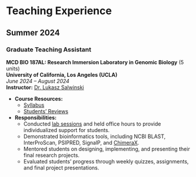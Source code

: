 # Teaching Experience

## **Summer 2024**  

### **Graduate Teaching Assistant**  
**MCD BIO 187AL: Research Immersion Laboratory in Genomic Biology** (5 units)  
**University of California, Los Angeles (UCLA)**  
*June 2024 – August 2024*  
**Instructor:** [Dr. Lukasz Salwinski](https://scholar.google.com/citations?user=oTgN_eUAAAAJ&hl=en)  

- **Course Resources:**  
  - [Syllabus](assets/MCDB187AL-Summer2024-Syllabus-V2.pdf)  
  - [Students' Reviews](assets/AI_J._-_241_MCD_BIO_187AL_LAB_1B.pdf)  
- **Responsibilities:**  
  - Conducted [lab sessions](https://drive.google.com/drive/folders/17FTYc4qdWfscybALoi85EP3VocD3giV6?usp=drive_link) and held office hours to provide individualized support for students.  
  - Demonstrated bioinformatics tools, including NCBI BLAST, InterProScan, PSIPRED, SignalP, and [ChimeraX](https://drive.google.com/file/d/1g6SUgFxOo0I3-QbX5CxZ0P0ivMQi9Idj/view?usp=sharing).  
  - Mentored students on designing, implementing, and presenting their final research projects.  
  - Evaluated students' progress through weekly quizzes, assignments, and final project presentations.

